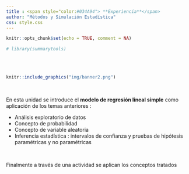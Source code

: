 ```yaml
---
title : <span style="color:#034A94"> **Experiencia**</span>
author: "Métodos y Simulación Estadística"
css: style.css
---
```




```r
knitr::opts_chunk$set(echo = TRUE, comment = NA)

# library(summarytools)

```



</br></br>

```r
knitr::include_graphics("img/banner2.png")
```

</br>

En esta unidad se introduce el **modelo de regresión lineal simple** como aplicación de los temas anteriores : 

* Análisis exploratorio de datos
* Concepto de probabilidad
* Concepto de variable aleatoria
* Inferencia estadística : intervalos de confianza y pruebas de hipótesis paramétricas y no paramétricas

</br>

Finalmente a través de una actividad se aplican los conceptos tratados









